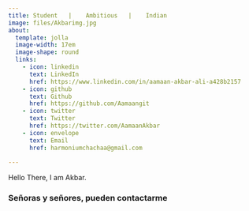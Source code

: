 ```yaml
---
title: Student   |    Ambitious   |    Indian 
image: files/Akbarimg.jpg
about:
  template: jolla
  image-width: 17em
  image-shape: round
  links:
    - icon: linkedin
      text: LinkedIn
      href: https://www.linkedin.com/in/aamaan-akbar-ali-a428b2157 
    - icon: github
      text: Github
      href: https://github.com/Aamaangit
    - icon: twitter
      text: Twitter
      href: https://twitter.com/AamaanAkbar
    - icon: envelope
      text: Email
      href: harmoniumchachaa@gmail.com  
        
---
```

Hello There, I am Akbar.
   
  
### Señoras y señores, pueden contactarme 




